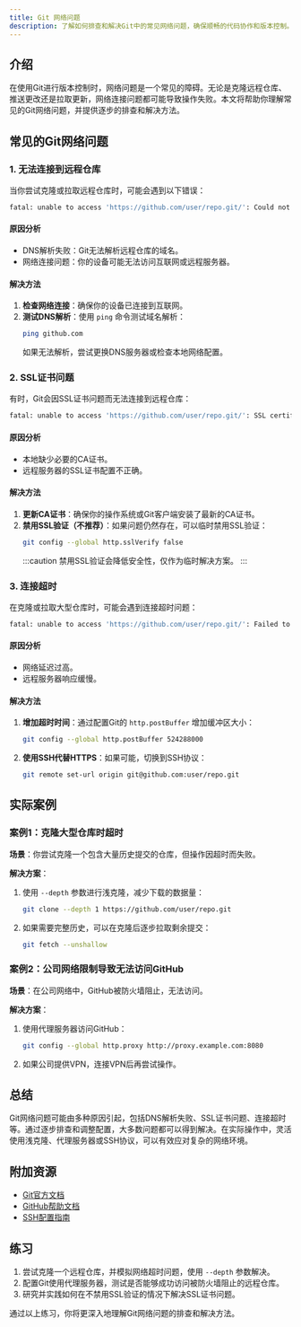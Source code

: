 ```yaml
---
title: Git 网络问题
description: 了解如何排查和解决Git中的常见网络问题，确保顺畅的代码协作和版本控制。
---
```


## 介绍

在使用Git进行版本控制时，网络问题是一个常见的障碍。无论是克隆远程仓库、推送更改还是拉取更新，网络连接问题都可能导致操作失败。本文将帮助你理解常见的Git网络问题，并提供逐步的排查和解决方法。

## 常见的Git网络问题

### 1. 无法连接到远程仓库

当你尝试克隆或拉取远程仓库时，可能会遇到以下错误：

```bash
fatal: unable to access 'https://github.com/user/repo.git/': Could not resolve host: github.com
```

#### 原因分析
- DNS解析失败：Git无法解析远程仓库的域名。
- 网络连接问题：你的设备可能无法访问互联网或远程服务器。

#### 解决方法
1. **检查网络连接**：确保你的设备已连接到互联网。
2. **测试DNS解析**：使用 `ping` 命令测试域名解析：
   ```bash
   ping github.com
   ```
   如果无法解析，尝试更换DNS服务器或检查本地网络配置。

### 2. SSL证书问题

有时，Git会因SSL证书问题而无法连接到远程仓库：

```bash
fatal: unable to access 'https://github.com/user/repo.git/': SSL certificate problem: unable to get local issuer certificate
```

#### 原因分析
- 本地缺少必要的CA证书。
- 远程服务器的SSL证书配置不正确。

#### 解决方法
1. **更新CA证书**：确保你的操作系统或Git客户端安装了最新的CA证书。
2. **禁用SSL验证（不推荐）**：如果问题仍然存在，可以临时禁用SSL验证：
   ```bash
   git config --global http.sslVerify false
   ```
   :::caution
   禁用SSL验证会降低安全性，仅作为临时解决方案。
   :::

### 3. 连接超时

在克隆或拉取大型仓库时，可能会遇到连接超时问题：

```bash
fatal: unable to access 'https://github.com/user/repo.git/': Failed to connect to github.com port 443: Connection timed out
```

#### 原因分析
- 网络延迟过高。
- 远程服务器响应缓慢。

#### 解决方法
1. **增加超时时间**：通过配置Git的 `http.postBuffer` 增加缓冲区大小：
   ```bash
   git config --global http.postBuffer 524288000
   ```
2. **使用SSH代替HTTPS**：如果可能，切换到SSH协议：
   ```bash
   git remote set-url origin git@github.com:user/repo.git
   ```

## 实际案例

### 案例1：克隆大型仓库时超时

**场景**：你尝试克隆一个包含大量历史提交的仓库，但操作因超时而失败。

**解决方案**：
1. 使用 `--depth` 参数进行浅克隆，减少下载的数据量：
   ```bash
   git clone --depth 1 https://github.com/user/repo.git
   ```
2. 如果需要完整历史，可以在克隆后逐步拉取剩余提交：
   ```bash
   git fetch --unshallow
   ```

### 案例2：公司网络限制导致无法访问GitHub

**场景**：在公司网络中，GitHub被防火墙阻止，无法访问。

**解决方案**：
1. 使用代理服务器访问GitHub：
   ```bash
   git config --global http.proxy http://proxy.example.com:8080
   ```
2. 如果公司提供VPN，连接VPN后再尝试操作。

## 总结

Git网络问题可能由多种原因引起，包括DNS解析失败、SSL证书问题、连接超时等。通过逐步排查和调整配置，大多数问题都可以得到解决。在实际操作中，灵活使用浅克隆、代理服务器或SSH协议，可以有效应对复杂的网络环境。

## 附加资源

- [Git官方文档](https://git-scm.com/doc)
- [GitHub帮助文档](https://docs.github.com/en)
- [SSH配置指南](https://docs.github.com/en/authentication/connecting-to-github-with-ssh)

## 练习

1. 尝试克隆一个远程仓库，并模拟网络超时问题，使用 `--depth` 参数解决。
2. 配置Git使用代理服务器，测试是否能够成功访问被防火墙阻止的远程仓库。
3. 研究并实践如何在不禁用SSL验证的情况下解决SSL证书问题。

通过以上练习，你将更深入地理解Git网络问题的排查和解决方法。